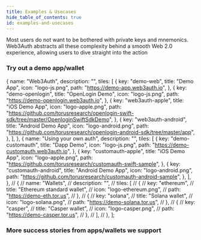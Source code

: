 ```yaml
---
title: Examples & Usecases
hide_table_of_contents: true
id: examples-and-usecases
---
```




Most users do not want to be bothered with private keys and mnemonics. Web3Auth abstracts all these complexity behind a smooth Web 2.0 experience,
allowing users to dive straight into the action

<h3>Try out a demo app/wallet</h3>

  {
    name: "Web3Auth",
    description: "",
    tiles: [
      {
        key: "demo-web",
        title: "Demo App",
        icon: "logo-js.png",
        path: "https://demo-app.web3auth.io",
      },
      {
        key: "demo-openlogin",
        title: "OpenLogin Demo",
        icon: "logo-js.png",
        path: "https://demo-openlogin.web3auth.io",
      },
      {
        key: "web3auth-apple",
        title: "iOS Demo App",
        icon: "logo-apple.png",
        path: "https://github.com/torusresearch/openlogin-swift-sdk/tree/master/OpenloginSwiftSdkDemo",
      },
      {
        key: "web3auth-android",
        title: "Android Demo App",
        icon: "logo-android.png",
        path: "https://github.com/torusresearch/openlogin-android-sdk/tree/master/app",
      },
    ],
  },
  {
    name: "Using your own auth",
    description: "",
    tiles: [
      {
        key: "demo-customauth",
        title: "Dapp Demo",
        icon: "logo-js.png",
        path: "https://demo-customauth.web3auth.io",
      },
      {
        key: "customauth-apple",
        title: "iOS Demo App",
        icon: "logo-apple.png",
        path: "https://github.com/torusresearch/customauth-swift-sample",
      },
      {
        key: "customauth-android",
        title: "Android Demo App",
        icon: "logo-android.png",
        path: "https://github.com/torusresearch/customauth-android-sample",
      },
    ],
  },
  // {
  //   name: "Wallets",
  //   description: "",
  //   tiles: [
  //     {
  //       key: "ethereum",
  //       title: "Ethereum standard wallet",
  //       icon: "logo-ethereum.png",
  //       path: "https://demo-eth.tor.us",
  //     },
  //     {
  //       key: "solana",
  //       title: "Solana wallet",
  //       icon: "logo-solana.png",
  //       path: "https://demo-solana.tor.us",
  //     },
  //     {
  //       key: "casper",
  //       title: "Casper wallet",
  //       icon: "logo-casper.png",
  //       path: "https://demo-casper.tor.us",
  //     },
  //   ],
  // },
];

<Tiles tileGroups={tileGroupsData} />

<h3>More success stories from apps/wallets we support</h3>
<UsecaseCards />
